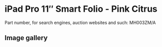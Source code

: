 # iPad Pro 11″ Smart Folio - Pink Citrus

Part number, for search engines, auction websites and such: MH003ZM/A

## Image gallery

<div style={{ width: "768px" }}>
  <GalleryComponent
    images={[
      {
        original: "/everysource/MH003",
        thumbnail: "/everypreview/MH003",
      }
    ]}
  />
</div>